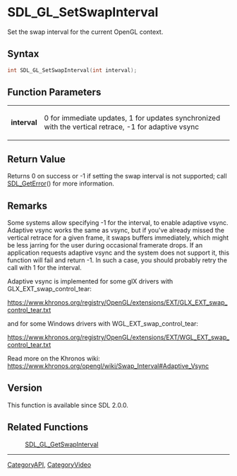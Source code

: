 = SDL_GL_SetSwapInterval =

Set the swap interval for the current OpenGL context.

== Syntax ==

<syntaxhighlight lang='c'>
int SDL_GL_SetSwapInterval(int interval);
</syntaxhighlight>

== Function Parameters ==

{|
|'''interval'''
|0 for immediate updates, 1 for updates synchronized with the vertical retrace, -1 for adaptive vsync
|}

== Return Value ==

Returns 0 on success or -1 if setting the swap interval is not supported;
call [[SDL_GetError]]() for more information.

== Remarks ==

Some systems allow specifying -1 for the interval, to enable adaptive
vsync. Adaptive vsync works the same as vsync, but if you've already missed
the vertical retrace for a given frame, it swaps buffers immediately, which
might be less jarring for the user during occasional framerate drops. If an
application requests adaptive vsync and the system does not support it,
this function will fail and return -1. In such a case, you should probably
retry the call with 1 for the interval.

Adaptive vsync is implemented for some glX drivers with
GLX_EXT_swap_control_tear:

https://www.khronos.org/registry/OpenGL/extensions/EXT/GLX_EXT_swap_control_tear.txt

and for some Windows drivers with WGL_EXT_swap_control_tear:

https://www.khronos.org/registry/OpenGL/extensions/EXT/WGL_EXT_swap_control_tear.txt

Read more on the Khronos wiki:
https://www.khronos.org/opengl/wiki/Swap_Interval#Adaptive_Vsync

== Version ==

This function is available since SDL 2.0.0.

== Related Functions ==

:[[SDL_GL_GetSwapInterval]]

----
[[CategoryAPI]], [[CategoryVideo]]


